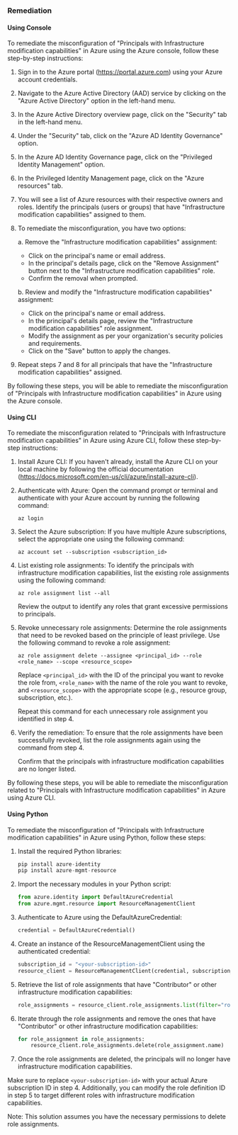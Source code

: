 ### Remediation

#### Using Console

To remediate the misconfiguration of "Principals with Infrastructure modification capabilities" in Azure using the Azure console, follow these step-by-step instructions:

1. Sign in to the Azure portal (https://portal.azure.com) using your Azure account credentials.

2. Navigate to the Azure Active Directory (AAD) service by clicking on the "Azure Active Directory" option in the left-hand menu.

3. In the Azure Active Directory overview page, click on the "Security" tab in the left-hand menu.

4. Under the "Security" tab, click on the "Azure AD Identity Governance" option.

5. In the Azure AD Identity Governance page, click on the "Privileged Identity Management" option.

6. In the Privileged Identity Management page, click on the "Azure resources" tab.

7. You will see a list of Azure resources with their respective owners and roles. Identify the principals (users or groups) that have "Infrastructure modification capabilities" assigned to them.

8. To remediate the misconfiguration, you have two options:

   a. Remove the "Infrastructure modification capabilities" assignment:
      - Click on the principal's name or email address.
      - In the principal's details page, click on the "Remove Assignment" button next to the "Infrastructure modification capabilities" role.
      - Confirm the removal when prompted.

   b. Review and modify the "Infrastructure modification capabilities" assignment:
      - Click on the principal's name or email address.
      - In the principal's details page, review the "Infrastructure modification capabilities" role assignment.
      - Modify the assignment as per your organization's security policies and requirements.
      - Click on the "Save" button to apply the changes.

9. Repeat steps 7 and 8 for all principals that have the "Infrastructure modification capabilities" assigned.

By following these steps, you will be able to remediate the misconfiguration of "Principals with Infrastructure modification capabilities" in Azure using the Azure console.

#### Using CLI

To remediate the misconfiguration related to "Principals with Infrastructure modification capabilities" in Azure using Azure CLI, follow these step-by-step instructions:

1. Install Azure CLI: If you haven't already, install the Azure CLI on your local machine by following the official documentation (https://docs.microsoft.com/en-us/cli/azure/install-azure-cli).

2. Authenticate with Azure: Open the command prompt or terminal and authenticate with your Azure account by running the following command:
   ```
   az login
   ```

3. Select the Azure subscription: If you have multiple Azure subscriptions, select the appropriate one using the following command:
   ```
   az account set --subscription <subscription_id>
   ```

4. List existing role assignments: To identify the principals with infrastructure modification capabilities, list the existing role assignments using the following command:
   ```
   az role assignment list --all
   ```

   Review the output to identify any roles that grant excessive permissions to principals.

5. Revoke unnecessary role assignments: Determine the role assignments that need to be revoked based on the principle of least privilege. Use the following command to revoke a role assignment:
   ```
   az role assignment delete --assignee <principal_id> --role <role_name> --scope <resource_scope>
   ```

   Replace `<principal_id>` with the ID of the principal you want to revoke the role from, `<role_name>` with the name of the role you want to revoke, and `<resource_scope>` with the appropriate scope (e.g., resource group, subscription, etc.).

   Repeat this command for each unnecessary role assignment you identified in step 4.

6. Verify the remediation: To ensure that the role assignments have been successfully revoked, list the role assignments again using the command from step 4.

   Confirm that the principals with infrastructure modification capabilities are no longer listed.

By following these steps, you will be able to remediate the misconfiguration related to "Principals with Infrastructure modification capabilities" in Azure using Azure CLI.

#### Using Python

To remediate the misconfiguration of "Principals with Infrastructure modification capabilities" in Azure using Python, follow these steps:

1. Install the required Python libraries:
   ```python
   pip install azure-identity
   pip install azure-mgmt-resource
   ```

2. Import the necessary modules in your Python script:
   ```python
   from azure.identity import DefaultAzureCredential
   from azure.mgmt.resource import ResourceManagementClient
   ```

3. Authenticate to Azure using the DefaultAzureCredential:
   ```python
   credential = DefaultAzureCredential()
   ```

4. Create an instance of the ResourceManagementClient using the authenticated credential:
   ```python
   subscription_id = "<your-subscription-id>"
   resource_client = ResourceManagementClient(credential, subscription_id)
   ```

5. Retrieve the list of role assignments that have "Contributor" or other infrastructure modification capabilities:
   ```python
   role_assignments = resource_client.role_assignments.list(filter="roleDefinitionId eq '/providers/Microsoft.Authorization/roleDefinitions/4d97b98b-1d4f-4787-a291-c67834d212e7'")  # Contributor role definition ID
   ```

6. Iterate through the role assignments and remove the ones that have "Contributor" or other infrastructure modification capabilities:
   ```python
   for role_assignment in role_assignments:
       resource_client.role_assignments.delete(role_assignment.name)
   ```

7. Once the role assignments are deleted, the principals will no longer have infrastructure modification capabilities.

Make sure to replace `<your-subscription-id>` with your actual Azure subscription ID in step 4. Additionally, you can modify the role definition ID in step 5 to target different roles with infrastructure modification capabilities.

Note: This solution assumes you have the necessary permissions to delete role assignments.

